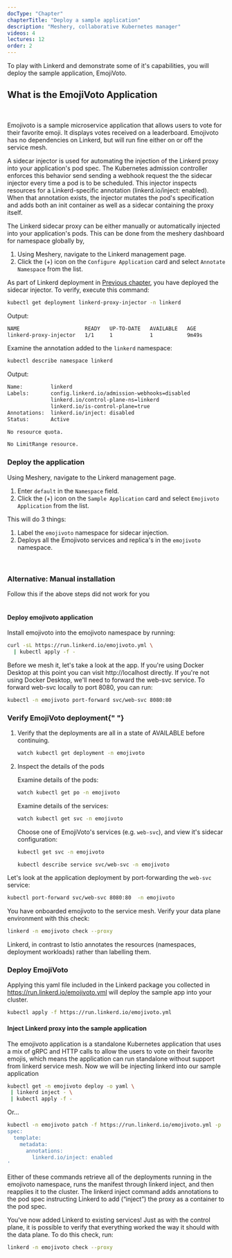 ```yaml
---
docType: "Chapter"
chapterTitle: "Deploy a sample application"
description: "Meshery, collaborative Kubernetes manager"
videos: 4
lectures: 12
order: 2
---
```



<ChapterStyle>

To play with Linkerd and demonstrate some of it's capabilities, you will deploy the sample application, EmojiVoto.

<h2 className="chapter-sub-heading">What is the EmojiVoto Application </h2>
<br />

Emojivoto is a sample microservice application that allows users to vote for their favorite emoji.
It displays votes received on a leaderboard. Emojivoto has no dependencies on Linkerd, but will run
fine either on or off the service mesh.

A sidecar injector is used for automating the injection of the Linkerd proxy into your application's pod spec. The Kubernetes admission controller enforces this behavior send
sending a webhook request the the sidecar injector every time a pod is to be scheduled. This injector inspects resources for a Linkerd-specific annotation (linkerd.io/inject: enabled).
When that annotation exists, the injector mutates the pod's specification and adds both an init container as well as a sidecar containing the proxy itself.

The Linkerd sidecar proxy can be either manually or automatically injected into your application's pods. This can be done from the meshery dashboard for namespace globally by,

1. Using Meshery, navigate to the Linkerd management page.
1. Click the (+) icon on the `Configure Application` card and select `Annotate Namespace` from the list.

As part of Linkerd deployment in [Previous chapter](./getting-started), you have deployed the sidecar injector.
To verify, execute this command:

```sh
kubectl get deployment linkerd-proxy-injector -n linkerd
```

Output:

```sh
NAME                     READY   UP-TO-DATE   AVAILABLE   AGE
linkerd-proxy-injector   1/1     1            1           9m49s
```

Examine the annotation added to the `linkerd` namespace:

```sh
kubectl describe namespace linkerd
```

Output:

```sh
Name:         linkerd
Labels:       config.linkerd.io/admission-webhooks=disabled
              linkerd.io/control-plane-ns=linkerd
              linkerd.io/is-control-plane=true
Annotations:  linkerd.io/inject: disabled
Status:       Active

No resource quota.

No LimitRange resource.
```

<h3 class="chapter-sub-heading"> Deploy the application</h3>

Using Meshery, navigate to the Linkerd management page.

1. Enter `default` in the `Namespace` field.
1. Click the (+) icon on the `Sample Application` card and select `Emojivoto Application` from the list.

This will do 3 things:

1. Label the `emojivoto` namespace for sidecar injection.
1. Deploys all the Emojivoto services and replica's in the `emojivoto` namespace.

<br />
<h3>Alternative: Manual installation </h3>
Follow this if the above steps did not work for you
<br />
<br />

<h4 class="chapter-alt-heading"> Deploy emojivoto application</h4>

Install emojivoto into the emojivoto namespace by running:

```sh
curl -sL https://run.linkerd.io/emojivoto.yml \
  | kubectl apply -f -
```

Before we mesh it, let's take a look at the app.
If you're using Docker Desktop at this point you can visit http://localhost directly.
If you're not using Docker Desktop, we'll need to forward the web-svc service.
To forward web-svc locally to port 8080, you can run:

```sh
kubectl -n emojivoto port-forward svc/web-svc 8080:80
```

<h3 class="chapter-sub-heading">
  <a name="verify"></a> Verify EmojiVoto deployment{" "}
</h3>

1. Verify that the deployments are all in a state of AVAILABLE before continuing.

   ```sh
   watch kubectl get deployment -n emojivoto
   ```

2. Inspect the details of the pods

   Examine details of the pods:

   ```sh
   watch kubectl get po -n emojivoto
   ```

   Examine details of the services:

   ```sh
   watch kubectl get svc -n emojivoto
   ```

   Choose one of EmojiVoto's services (e.g. `web-svc`), and view it's sidecar configuration:

   ```sh
   kubectl get svc -n emojivoto

   kubectl describe service svc/web-svc -n emojivoto
   ```

Let's look at the application deployment by port-forwarding the `web-svc` service:

```sh
kubectl port-forward svc/web-svc 8080:80  -n emojivoto
```

You have onboarded emojivoto to the service mesh. Verify your data plane environment with this check:

```sh
linkerd -n emojivoto check --proxy
```

Linkerd, in contrast to Istio annotates the resources (namespaces, deployment workloads) rather than labelling them.

<h3>Deploy EmojiVoto </h3>

Applying this yaml file included in the Linkerd package you collected in https://run.linkerd.io/emojivoto.yml
will deploy the sample app into your cluster.

```sh
kubectl apply -f https://run.linkerd.io/emojivoto.yml
```

<h4 class="chapter-alt-heading">Inject Linkerd proxy into the sample application</h4>

The emojivoto application is a standalone Kubernetes application that uses a mix of gRPC and
HTTP calls to allow the users to vote on their favorite emojis, which means the
application can run standalone without support from linkerd service mesh. Now we will
be injecting linkerd into our sample application

```sh
kubectl get -n emojivoto deploy -o yaml \
 | linkerd inject - \
 | kubectl apply -f -
```

Or...

```sh
kubectl -n emojivoto patch -f https://run.linkerd.io/emojivoto.yml -p '
spec:
  template:
    metadata:
      annotations:
        linkerd.io/inject: enabled
'
```

Either of these commands retrieve all of the deployments running in the emojivoto namespace, runs the manifest
through linkerd inject, and then reapplies it to the cluster. The linkerd inject command adds annotations to the pod spec
instructing Linkerd to add (“inject”) the proxy as a container to the pod spec.

You've now added Linkerd to existing services! Just as with the control plane, it
is possible to verify that everything worked the way it should with the data plane.
To do this check, run:

```sh
linkerd -n emojivoto check --proxy
```

</ChapterStyle>
